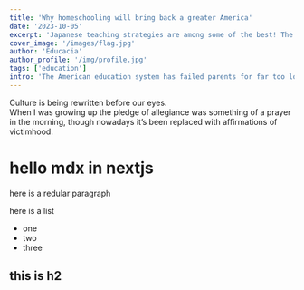 ```yaml
---
title: 'Why homeschooling will bring back a greater America'
date: '2023-10-05'
excerpt: 'Japanese teaching strategies are among some of the best! The focus isn&apos;t simply about building togetherness but, kids are encouraged to think about society&apos;s inner workings and their role within it all while building a sense of independence. 🧵'
cover_image: '/images/flag.jpg'
author: 'Educacia'
author_profile: '/img/profile.jpg'
tags: ['education']
intro: 'The American education system has failed parents for far too long. What was once a serious, rigorous education where kids learned about the origins of their country, strived towards high achievement in both sports and academics and painted their path towards a bright future for themselves and their countrymen has been swept from under us.'    
---
```



Culture is being rewritten before our eyes.  
When I was growing up the pledge of allegiance was something of a prayer in the morning, though nowadays it’s been replaced with affirmations of victimhood. 

# hello mdx in nextjs

here is a redular paragraph 

here is a list

- one
- two
- three

## this is h2 


<CustomImage src="https://github.com/danmukadi/educacia-post-log/blob/d71ccff8743f7543a19adf778f0eda8db847909d/images/flag.jpg" alt="Man carries flag on bike" /> 
<div className="h-[230px] w-[100%] bg-no-repeat bg-cover md:h-[300px] xl:h-[500px] rounded-lg bg-center"  style={{ backgroundImage: `url(${cover_image})` }}></div>

